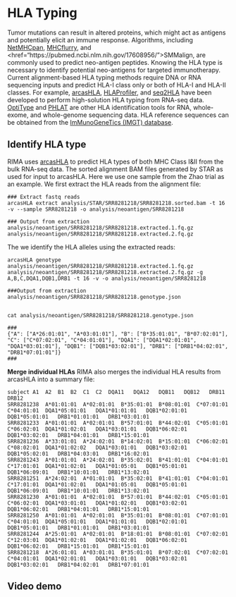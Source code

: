 # HLA Typing {#HLA}
Tumor mutations can result in altered proteins, which might act as antigens and potentially elicit an immune response. Algorithms, including <a href="http://www.cbs.dtu.dk/services/NetMHCpan/">NetMHCpan</a>, <a href= "https://github.com/openvax/mhcflurry">MHCflurry</a>, and <href="https://pubmed.ncbi.nlm.nih.gov/17608956/">SMMalign</a>, are commonly used to predict neo-antigen peptides. Knowing the HLA type is necessary to identify potential neo-antigens for targeted immunotherapy. Current alignment-based HLA typing methods require DNA or RNA sequencing inputs and predict HLA-I class only or both of HLA-I and HLA-II classes.  For example, <a href="https://github.com/RabadanLab/arcasHLA">arcasHLA</a>, <a href="https://github.com/ExpressionAnalysis/HLAProfiler">HLAProfiler</a>, and <a href="https://github.com/TRON-Bioinformatics/seq2HLA">seq2HLA</a> have been developed to perform high-solution HLA typing from RNA-seq data. <a href="https://github.com/FRED-2/OptiType">OptiType</a> and <a href="https://pubmed.ncbi.nlm.nih.gov/29858810/">PHLAT</a> are other HLA identification tools for RNA, whole-exome, and whole-genome sequencing data.  HLA reference sequences can be obtained from the <a href="http://www.imgt.org/">ImMunoGeneTics (IMGT) database</a>. 

## Identify HLA type
RIMA uses <a href="https://github.com/RabadanLab/arcasHLA">arcasHLA</a> to predict HLA types of both MHC Class I&II from the bulk RNA-seq data. The sorted alignment BAM files generated by STAR  as used for input to arcasHLA. Here we use one sample from the Zhao trial as an example. We first extract the HLA reads from the alignment file:
```
### Extract fastq reads
arcasHLA extract analysis/STAR/SRR8281218/SRR8281218.sorted.bam -t 16 -v --sample SRR8281218 -o analysis/neoantigen/SRR8281218

### Output from extraction
analysis/neoantigen/SRR8281218/SRR8281218.extracted.1.fq.gz
analysis/neoantigen/SRR8281218/SRR8281218.extracted.2.fq.gz
```

The we identify the HLA alleles using the extracted reads:
```
arcasHLA genotype analysis/neoantigen/SRR8281218/SRR8281218.extracted.1.fq.gz analysis/neoantigen/SRR8281218/SRR8281218.extracted.2.fq.gz -g A,B,C,DQA1,DQB1,DRB1 -t 16 -v -o analysis/neoantigen/SRR8281218

###Output from extraction
analysis/neoantigen/SRR8281218/SRR8281218.genotype.json
 
 
cat analysis/neoantigen/SRR8281218/SRR8281218.genotype.json

###
{"A": ["A*26:01:01", "A*03:01:01"], "B": ["B*35:01:01", "B*07:02:01"], "C": ["C*07:02:01", "C*04:01:01"], "DQA1": ["DQA1*02:01:01", "DQA1*03:01:01"], "DQB1": ["DQB1*03:02:01"], "DRB1": ["DRB1*04:02:01", "DRB1*07:01:01"]}
###
```

**Merge individual HLAs**
RIMA also merges the individual HLA results from arcasHLA into a summary file:  

```
subject	A1	A2	B1	B2	C1	C2	DQA11	DQA12	DQB11	DQB12	DRB11	DRB12
SRR8281238	A*01:01:01	A*02:01:01	B*35:01:01	B*08:01:01	C*07:01:01	C*04:01:01	DQA1*05:01:01	DQA1*01:01:01	DQB1*02:01:01	DQB1*05:01:01	DRB1*01:01:01	DRB1*03:01:01
SRR8281233	A*01:01:01	A*02:01:01	B*57:01:01	B*44:02:01	C*05:01:01	C*06:02:01	DQA1*01:02:01	DQA1*03:01:01	DQB1*06:02:01	DQB1*03:02:01	DRB1*04:01:01	DRB1*15:01:01
SRR8281236	A*33:01:01	A*24:02:01	B*14:02:01	B*15:01:01	C*06:02:01	C*08:02:01	DQA1*01:02:02	DQA1*03:01:01	DQB1*03:02:01	DQB1*05:02:01	DRB1*04:03:01	DRB1*16:02:01
SRR8281243	A*01:01:01	A*24:02:01	B*35:02:01	B*41:01:01	C*04:01:01	C*17:01:01	DQA1*01:02:01	DQA1*01:05:01	DQB1*05:01:01	DQB1*06:09:01	DRB1*10:01:01	DRB1*13:02:01
SRR8281251	A*24:02:01	A*01:01:01	B*35:02:01	B*41:01:01	C*04:01:01	C*17:01:01	DQA1*01:02:01	DQA1*01:05:01	DQB1*05:01:01	DQB1*06:09:01	DRB1*10:01:01	DRB1*13:02:01
SRR8281230	A*01:01:01	A*02:01:01	B*57:01:01	B*44:02:01	C*05:01:01	C*06:02:01	DQA1*03:01:01	DQA1*01:02:01	DQB1*03:02:01	DQB1*06:02:01	DRB1*04:01:01	DRB1*15:01:01
SRR8281250	A*01:01:01	A*02:01:01	B*35:01:01	B*08:01:01	C*07:01:01	C*04:01:01	DQA1*05:01:01	DQA1*01:01:01	DQB1*02:01:01	DQB1*05:01:01	DRB1*01:01:01	DRB1*03:01:01
SRR8281244	A*25:01:01	A*02:01:01	B*18:01:01	B*08:01:01	C*07:02:01	C*12:03:01	DQA1*01:02:01	DQA1*01:02:01	DQB1*06:02:01	DQB1*06:02:01	DRB1*15:01:01	DRB1*15:01:01
SRR8281218	A*26:01:01	A*03:01:01	B*35:01:01	B*07:02:01	C*07:02:01	C*04:01:01	DQA1*02:01:01	DQA1*03:01:01	DQB1*03:02:01	DQB1*03:02:01	DRB1*04:02:01	DRB1*07:01:01
```

## Video demo




